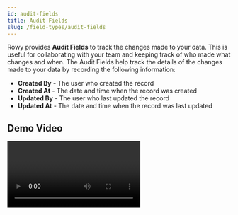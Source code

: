 ```yaml
---
id: audit-fields
title: Audit Fields
slug: /field-types/audit-fields
---
```




Rowy provides **Audit Fields** to track the changes made to your data. This is useful for collaborating with your team and keeping track of who made what changes and when. The Audit Fields help track the details of the changes made to your data by recording the following information:

  * **Created By** - The user who created the record
  * **Created At** - The date and time when the record was created
  * **Updated By** - The user who last updated the record
  * **Updated At** - The date and time when the record was last updated

## Demo Video

<Video controls url="https://youtu.be/a-tK3Y4f1bY" />

## Enabling Audit Fields

Enabling the Audit Fields can either be done while **creating a new table** or by **changing the settings of an existing table** by clicking on the **Table Settings** button on the top right menu.

1. To to the **Auditing Section** in **Table Settings**.

2. Turn on the **Enable Auditing** toggle.

    **NOTE:** Users can turn this on or off anytime via the Table Settings.
    <img 
        src={enableAuditField} 
        alt="Enable Audit Field" 
    />

## Adding Auditing Columns in tables

Once the **Enable Auditing** toggle is turned on, the **Created By**, **Created At**, **Updated By** and **Updated At** columns can be added to the table to see who created or updated the row and when.

1. Click on the **Add Column** button adjacent to the column names.

2. Add a suitable **Column Name** and select **Field Type** from the dropdown as **Created By**, **Created At**, **Updated By** or **Updated At**.

    <img 
        src={addAuditField} 
        alt="Adding Audit Field" 
    />

## Technical Details

All the data in the Rowy table is connected directly to the Firestore database. Everytime a user creates or updates a record, the **Created By**, **Created At**, **Updated By** and **Updated At** columns are updated real-time with the relevant information in your Firestore collection. Users can view these data-points in the Firestore collection documents as well.

<img 
    src={firebaseAuditField} 
    alt="Firebase Audit Field"
/>